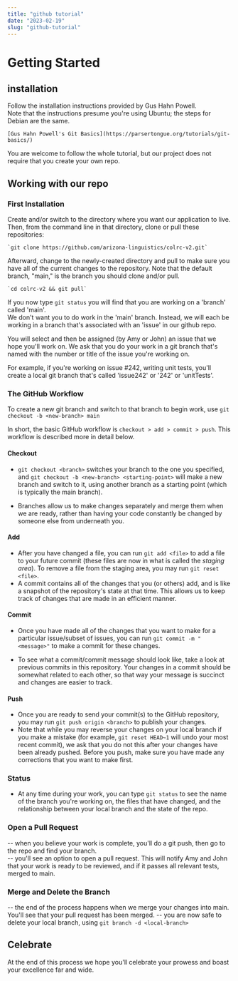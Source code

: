 ```yaml
---
title: "github tutorial"
date: "2023-02-19"
slug: "github-tutorial"
---
```


# Getting Started 

## installation
Follow the installation instructions provided by Gus Hahn Powell.  
Note that the instructions presume you're using Ubuntu;
the steps for Debian are the same.

 	[Gus Hahn Powell's Git Basics](https://parsertongue.org/tutorials/git-basics/)

You are welcome to follow the whole tutorial, but our project does not require 
that you create your own repo.

## Working with our repo

### First Installation

Create and/or switch to the directory where you want our application to live. Then, from the command line in that directory, clone or pull these repositories:

    `git clone https://github.com/arizona-linguistics/colrc-v2.git`

Afterward, change to the newly-created directory and pull to make sure you have all of the current changes to the repository. Note that the default branch, "main," is the branch you should clone and/or pull.

    `cd colrc-v2 && git pull`

If you now type `git status` you will find that you are working on a 'branch' called 'main'.  
We don't want you to do work in the 'main' branch.  Instead, we will each be working in a branch that's associated with 
an 'issue' in our github repo.

You will select and then be assigned (by Amy or John) an issue that we hope you'll work on.
We ask that you do your work in a git branch that's named with the number or title of the issue you're working on.

For example, if you're working on issue #242, writing unit tests, you'll create a local git branch 
that's called 'issue242' or '242' or 'unitTests'. 

### The GitHub Workflow

To create a new git branch and switch to that branch to begin work, use `git checkout -b <new-branch> main`

In short, the basic GitHub workflow is `checkout > add > commit > push`. This workflow is described more in detail below.

#### Checkout
- `git checkout <branch>` switches your branch to the one you specified, and `git checkout -b <new-branch> <starting-point>` will make a new branch and switch to it, using another branch as a starting point (which is typically the main branch).

- Branches allow us to make changes separately and merge them when we are ready, rather than having your code constantly be changed by someone else from underneath you.

#### Add
- After you have changed a file, you can run `git add <file>` to add a file to your future commit (these files are now in what is called the *staging area*). To remove a file from the staging area, you may run `git reset <file>`.
- A commit contains all of the changes that you (or others) add, and is like a snapshot of the repository's state at that time. This allows us to keep track of changes that are made in an efficient manner.

#### Commit
- Once you have made all of the changes that you want to make for a particular issue/subset of issues, you can run `git commit -m "<message>"` to make a commit for these changes.

- To see what a commit/commit message should look like, take a look at previous commits in this repository. Your changes in a commit should be somewhat related to each other, so that way your message is succinct and changes are easier to track.

#### Push
- Once you are ready to send your commit(s) to the GitHub repository, you may run `git push origin <branch>` to publish your changes.
- Note that while you may reverse your changes on your local branch if you make a mistake (for example, `git reset HEAD~1` will undo your most recent commit), we ask that you do not this after your changes have been already pushed. Before you push, make sure you have made any corrections that you want to make first.

### Status
- At any time during your work, you can type `git status` to see the name of the branch you're working on,
the files that have changed, and the relationship between your local branch and the state of the repo.

### Open a Pull Request 
-- when you believe your work is complete, you'll do a git push, then go to the repo and
find your branch.  
-- you'll see an option to open a pull request.  This will notify Amy and John that your
work is ready to be reviewed, and if it passes all relevant tests, merged to main.

### Merge and Delete the Branch
-- the end of the process happens when we merge your changes into main.  You'll see that your
pull request has been merged.
-- you are now safe to delete your local branch, using `git branch -d <local-branch>`

## Celebrate 

At the end of this process we hope you'll celebrate your prowess and boast your excellence far and wide.

